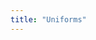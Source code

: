 ```yaml
---
title: "Uniforms"
---
```



<ExamplePage>
  <ExampleEditor
    exampleTitle={frontmatter.title}
    canvasSize="square"
    withRenderCount
    files={{
      "index.ts": { code: ts },
    }}
    dependencies={{
      tweakpane: "^4.0.5",
    }}
  />
</ExamplePage>
